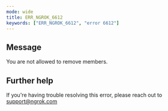 ```yaml
---
mode: wide
title: ERR_NGROK_6612
keywords: ["ERR_NGROK_6612", "error 6612"]
---
```


## Message

You are not allowed to remove members.

## Further help

If you're having trouble resolving this error, please reach out to [support@ngrok.com](mailto:support@ngrok.com?subject=Help%20with%20ERR_NGROK_6612)
